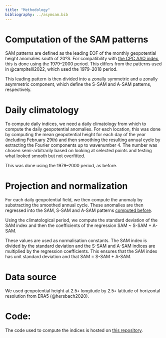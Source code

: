 ```yaml
---
title: "Methodology"
bibliography: ../asymsam.bib
---
```


# Computation of the SAM patterns {#patterns}

SAM patterns are defined as the leading EOF of the monthly geopotential height anomalies south of 20ºS.
For compatibility with [the CPC AAO index](https://www.cpc.ncep.noaa.gov/products/precip/CWlink/daily_ao_index/aao/aao.shtml), this is done using the 1979--2000 period.
This differs from the patterns used in @campitelli2022, which used the 1979--2018 period.

This leading pattern is then divided into a zonally symmetric and a zonally asymmetric component, which define the S-SAM and A-SAM patterns, respectively.

# Daily climatology

To compute daily indices, we need a daily climatology from which to compute the daily geopotential anomalies.
For each location, this was done by computing the mean geopotential height for each day of the year (including February 29th) and then smoothing the resulting annual cycle by extracting the Fourier components up to wavenumber 4.
The number was chosen semi-arbitrarily based on looking at selected points and testing what looked smooth but not overfitted.

This was done using the 1979--2000 period, as before.

# Projection and normalization

For each daily geopotential field, we then compute the anomaly by substracting the smoothed annual cycle.
These anomalies are then regressed into the SAM, S-SAM and A-SAM patterns [computed before](#patterns).

Using the climatological period, we compute the standard deviation of the SAM index and then the coefficients of the regression SAM \~ S-SAM + A-SAM.

These values are used as normalisation constants.
The SAM index is divided by the standard deviation and the S-SAM and A-SAM indices are multiplied by the regression coefficients.
This ensures that the SAM index has unit standard deviation and that SAM = S-SAM + A-SAM.

# Data source

We used geopotential height at 2.5◦ longitude by 2.5◦ latitude of horizontal resolution from ERA5 (@hersbach2020).

# Code:

The code used to compute the indices is hosted on [this repository](https://github.com/eliocamp/asymsam-scripts).
